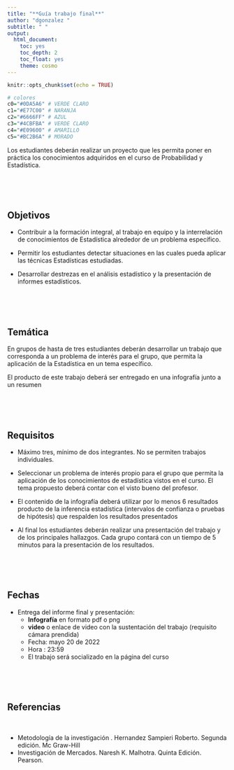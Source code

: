 ```yaml
---
title: "**Guía trabajo final**"
author: "dgonzalez "
subtitle: " " 
output:
  html_document:
    toc: yes
    toc_depth: 2
    toc_float: yes
    theme: cosmo
---
```



```r
knitr::opts_chunk$set(echo = TRUE)

# colores
c0="#0DA5A6" # VERDE CLARO
c1="#E77C00" # NARANJA
c2="#6666FF" # AZUL  
c3="#4CBFBA" # VERDE CLARO  
c4="#E09600" # AMARILLO  
c5="#BC2B6A" # MORADO  

```


Los estudiantes deberán realizar un proyecto que les permita poner en práctica los conocimientos adquiridos en el curso de  Probabilidad y Estadística.

<br/><br/><br/>

## **Objetivos** 

+ Contribuir a la formación integral, al trabajo en equipo y la interrelación de conocimientos de Estadística alrededor de un problema específico.

+ Permitir los estudiantes detectar situaciones en las cuales pueda aplicar las técnicas Estadísticas estudiadas.

+ Desarrollar destrezas en el análisis estadístico y la presentación de informes estadísticos. 

<br/><br/><br/>

## **Temática** 

En grupos de hasta de tres estudiantes deberán desarrollar un trabajo que corresponda a un problema de  interés para el  grupo, que permita la aplicación de la Estadística en un tema específico. 

El producto de este trabajo deberá ser entregado en una infografía junto a un resumen  

<br/><br/><br/>

## **Requisitos** 

+ Máximo tres, mínimo de dos integrantes. No se permiten trabajos individuales.

+ Seleccionar un problema de interés propio para el grupo que  permita la aplicación de los conocimientos de estadística vistos en el curso. El tema propuesto deberá contar con el visto bueno del profesor.

+  El contenido de la infografía deberá utilizar por lo menos 6 resultados producto de la inferencia estadística (intervalos de confianza o pruebas de hipótesis) que respalden los resultados presentados

+ Al final los estudiantes deberán realizar una presentación del trabajo y de los principales hallazgos. Cada grupo contará con un tiempo de 5 minutos para la presentación de los resultados.

<br/><br/><br/>

## **Fechas** 

+ Entrega del informe final y presentación:
  + **Infografía** en formato pdf o png 
  + **video** o enlace de video con la sustentación del trabajo (requisito cámara prendida)
  + Fecha: mayo 20 de 2022
  + Hora : 23:59
  + El trabajo será socializado en la página del curso
  
<br/><br/><br/>

## **Referencias** 

<br/>

+ Metodología de la investigación . Hernandez Sampieri Roberto. Segunda edición. Mc Graw-Hill
+ Investigación de Mercados. Naresh K. Malhotra. Quinta Edición. Pearson.

<br/>



